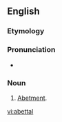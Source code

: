 ==English==

===Etymology===
{{suffix|abet|al|lang=en}}

===Pronunciation===
* {{a|US}} {{IPA|/əˈbɛt.l̩/|lang=en}}

===Noun===
{{en-noun}}

# {{label|en|rare}} [[abetment|Abetment]].

[[vi:abettal]]